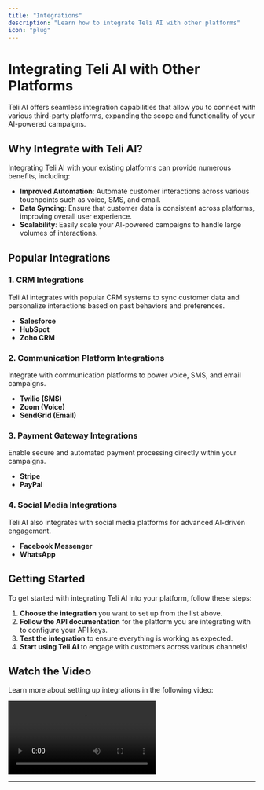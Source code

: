 ```yaml
---
title: "Integrations"
description: "Learn how to integrate Teli AI with other platforms"
icon: "plug"
---
```


# Integrating Teli AI with Other Platforms

Teli AI offers seamless integration capabilities that allow you to connect with various third-party platforms, expanding the scope and functionality of your AI-powered campaigns.

## Why Integrate with Teli AI?

Integrating Teli AI with your existing platforms can provide numerous benefits, including:

- **Improved Automation**: Automate customer interactions across various touchpoints such as voice, SMS, and email.
- **Data Syncing**: Ensure that customer data is consistent across platforms, improving overall user experience.
- **Scalability**: Easily scale your AI-powered campaigns to handle large volumes of interactions.

## Popular Integrations

### 1. **CRM Integrations**

Teli AI integrates with popular CRM systems to sync customer data and personalize interactions based on past behaviors and preferences.

- **Salesforce**
- **HubSpot**
- **Zoho CRM**

### 2. **Communication Platform Integrations**

Integrate with communication platforms to power voice, SMS, and email campaigns.

- **Twilio (SMS)**
- **Zoom (Voice)**
- **SendGrid (Email)**

### 3. **Payment Gateway Integrations**

Enable secure and automated payment processing directly within your campaigns.

- **Stripe**
- **PayPal**

### 4. **Social Media Integrations**

Teli AI also integrates with social media platforms for advanced AI-driven engagement.

- **Facebook Messenger**
- **WhatsApp**

## Getting Started

To get started with integrating Teli AI into your platform, follow these steps:

1. **Choose the integration** you want to set up from the list above.
2. **Follow the API documentation** for the platform you are integrating with to configure your API keys.
3. **Test the integration** to ensure everything is working as expected.
4. **Start using Teli AI** to engage with customers across various channels!

## Watch the Video

Learn more about setting up integrations in the following video:

<video
  controls
  className="w-full aspect-video"
  src="/videos/Teli Integrations.mp4"
/>

---
